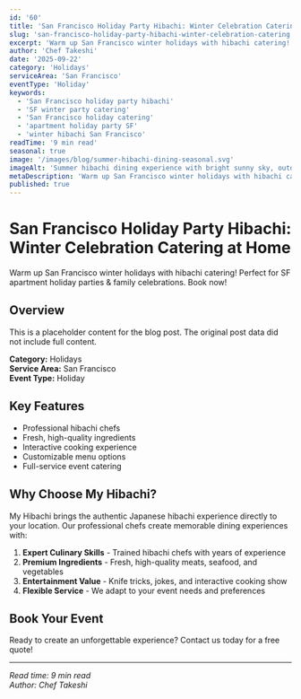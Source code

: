 ```yaml
---
id: '60'
title: 'San Francisco Holiday Party Hibachi: Winter Celebration Catering at Home'
slug: 'san-francisco-holiday-party-hibachi-winter-celebration-catering'
excerpt: 'Warm up San Francisco winter holidays with hibachi catering! Perfect for SF apartment holiday parties & family celebrations. Book now!'
author: 'Chef Takeshi'
date: '2025-09-22'
category: 'Holidays'
serviceArea: 'San Francisco'
eventType: 'Holiday'
keywords:
  - 'San Francisco holiday party hibachi'
  - 'SF winter party catering'
  - 'San Francisco holiday catering'
  - 'apartment holiday party SF'
  - 'winter hibachi San Francisco'
readTime: '9 min read'
seasonal: true
image: '/images/blog/summer-hibachi-dining-seasonal.svg'
imageAlt: 'Summer hibachi dining experience with bright sunny sky, outdoor hibachi setup with colorful seasonal grills, families in summer clothing enjoying fresh seasonal ingredients, patio umbrellas providing shade, hibachi chef in summer hat, vibrant garden flowers and trees, summer beverages and outdoor dining atmosphere with butterflies and seasonal elements'
metaDescription: 'Warm up San Francisco winter holidays with hibachi catering! Perfect for SF apartment holiday parties & family celebrations. Book now!'
published: true
---
```


# San Francisco Holiday Party Hibachi: Winter Celebration Catering at Home

Warm up San Francisco winter holidays with hibachi catering! Perfect for SF apartment holiday parties & family celebrations. Book now!

## Overview

This is a placeholder content for the blog post. The original post data did not include full content.

**Category:** Holidays  
**Service Area:** San Francisco  
**Event Type:** Holiday

## Key Features

- Professional hibachi chefs
- Fresh, high-quality ingredients
- Interactive cooking experience
- Customizable menu options
- Full-service event catering

## Why Choose My Hibachi?

My Hibachi brings the authentic Japanese hibachi experience directly to your location. Our professional chefs create memorable dining experiences with:

1. **Expert Culinary Skills** - Trained hibachi chefs with years of experience
2. **Premium Ingredients** - Fresh, high-quality meats, seafood, and vegetables
3. **Entertainment Value** - Knife tricks, jokes, and interactive cooking show
4. **Flexible Service** - We adapt to your event needs and preferences

## Book Your Event

Ready to create an unforgettable experience? Contact us today for a free quote!

---

*Read time: 9 min read*  
*Author: Chef Takeshi*

